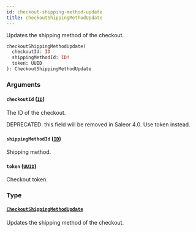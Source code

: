 ```yaml
---
id: checkout-shipping-method-update
title: checkoutShippingMethodUpdate
---
```



Updates the shipping method of the checkout.

```graphql
checkoutShippingMethodUpdate(
  checkoutId: ID
  shippingMethodId: ID!
  token: UUID
): CheckoutShippingMethodUpdate
```


### Arguments

#### `checkoutId` ([`ID`](../../../developer/api-reference/scalars/id))

The ID of the checkout. 

DEPRECATED: this field will be removed in Saleor 4.0. Use token instead.


#### `shippingMethodId` ([`ID`](../../../developer/api-reference/scalars/id))

Shipping method.


#### `token` ([`UUID`](../../../developer/api-reference/scalars/uuid))

Checkout token.


### Type

#### [`CheckoutShippingMethodUpdate`](../../../developer/api-reference/objects/checkout-shipping-method-update) 

Updates the shipping method of the checkout.




